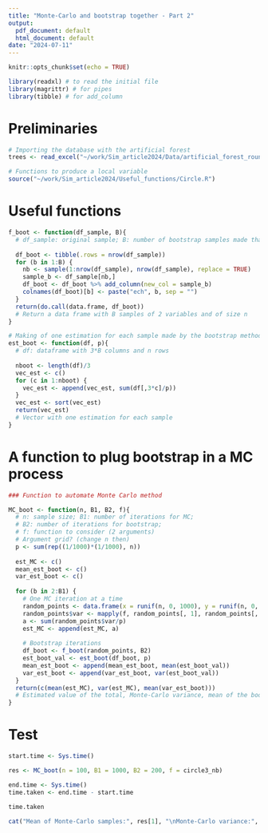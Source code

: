 ```yaml
---
title: "Monte-Carlo and bootstrap together - Part 2"
output:
  pdf_document: default
  html_document: default
date: "2024-07-11"
---
```


```r
knitr::opts_chunk$set(echo = TRUE)
```

```r
library(readxl) # to read the initial file
library(magrittr) # for pipes
library(tibble) # for add_column
```

# Preliminaries

```r
# Importing the database with the artificial forest
trees <- read_excel("~/work/Sim_article2024/Data/artificial_forest_round.xls")
```

```r
# Functions to produce a local variable
source("~/work/Sim_article2024/Useful_functions/Circle.R")
```

# Useful functions

```r
f_boot <- function(df_sample, B){
  # df_sample: original sample; B: number of bootstrap samples made thanks to df_sample
  
  df_boot <- tibble(.rows = nrow(df_sample))
  for (b in 1:B) {
    nb <- sample(1:nrow(df_sample), nrow(df_sample), replace = TRUE)
    sample_b <- df_sample[nb,]
    df_boot <- df_boot %>% add_column(new_col = sample_b)
    colnames(df_boot)[b] <- paste("ech", b, sep = "")
  }
  return(do.call(data.frame, df_boot))
  # Return a data frame with B samples of 2 variables and of size n
}
```

```r
# Making of one estimation for each sample made by the bootstrap method
est_boot <- function(df, p){
  # df: dataframe with 3*B columns and n rows
  
  nboot <- length(df)/3
  vec_est <- c()
  for (c in 1:nboot) {
    vec_est <- append(vec_est, sum(df[,3*c]/p))
  }
  vec_est <- sort(vec_est)
  return(vec_est)
  # Vector with one estimation for each sample
}
```

# A function to plug bootstrap in a MC process

```r
### Function to automate Monte Carlo method

MC_boot <- function(n, B1, B2, f){
  # n: sample size; B1: number of iterations for MC;
  # B2: number of iterations for bootstrap;
  # f: function to consider (2 arguments)
  # Argument grid? (change n then)
  p <- sum(rep((1/1000)*(1/1000), n))
  
  est_MC <- c()
  mean_est_boot <- c()
  var_est_boot <- c()
  
  for (b in 2:B1) {
    # One MC iteration at a time
    random_points <- data.frame(x = runif(n, 0, 1000), y = runif(n, 0, 1000))
    random_points$var <- mapply(f, random_points[, 1], random_points[, 2])
    a <- sum(random_points$var/p)
    est_MC <- append(est_MC, a)
    
    # Bootstrap iterations
    df_boot <- f_boot(random_points, B2)
    est_boot_val <- est_boot(df_boot, p)
    mean_est_boot <- append(mean_est_boot, mean(est_boot_val))
    var_est_boot <- append(var_est_boot, var(est_boot_val))
  }
  return(c(mean(est_MC), var(est_MC), mean(var_est_boot)))
  # Estimated value of the total, Monte-Carlo variance, mean of the bootstrap variance
}
```

# Test

```r
start.time <- Sys.time()

res <- MC_boot(n = 100, B1 = 1000, B2 = 200, f = circle3_nb)

end.time <- Sys.time()
time.taken <- end.time - start.time

time.taken
```

```r
cat("Mean of Monte-Carlo samples:", res[1], "\nMonte-Carlo variance:", res[2], "\nMean of the variance of bootstrap samples:", res[3])
```
